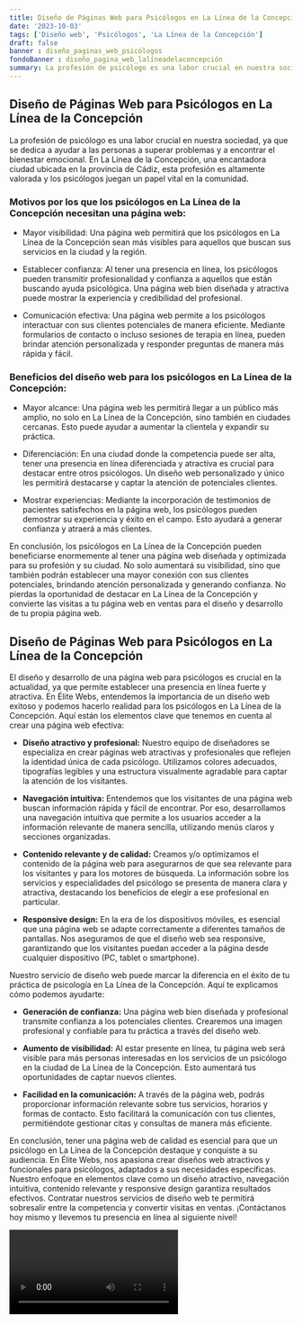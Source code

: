 ```yaml
---
title: Diseño de Páginas Web para Psicólogos en La Línea de la Concepción
date: '2023-10-03'
tags: ['Diseño web', 'Psicólogos', 'La Línea de la Concepción']
draft: false
banner : diseño_paginas_web_psicólogos
fondoBanner : diseño_pagina_web_lalíneadelaconcepción
summary: La profesión de psicólogo es una labor crucial en nuestra sociedad, ya que se dedica a ayudar a las personas a superar problemas y a encontrar el bienestar emocional. En La Línea de la Concepción, una encantadora ciudad ubicada en la provincia de Cádiz, esta profesión es altamente valorada y los psicólogos juegan un papel vital en la comunidad.
---
```


## Diseño de Páginas Web para Psicólogos en La Línea de la Concepción

La profesión de psicólogo es una labor crucial en nuestra sociedad, ya que se dedica a ayudar a las personas a superar problemas y a encontrar el bienestar emocional. En La Línea de la Concepción, una encantadora ciudad ubicada en la provincia de Cádiz, esta profesión es altamente valorada y los psicólogos juegan un papel vital en la comunidad.

### Motivos por los que los psicólogos en La Línea de la Concepción necesitan una página web:

- Mayor visibilidad: Una página web permitirá que los psicólogos en La Línea de la Concepción sean más visibles para aquellos que buscan sus servicios en la ciudad y la región.

- Establecer confianza: Al tener una presencia en línea, los psicólogos pueden transmitir profesionalidad y confianza a aquellos que están buscando ayuda psicológica. Una página web bien diseñada y atractiva puede mostrar la experiencia y credibilidad del profesional.

- Comunicación efectiva: Una página web permite a los psicólogos interactuar con sus clientes potenciales de manera eficiente. Mediante formularios de contacto o incluso sesiones de terapia en línea, pueden brindar atención personalizada y responder preguntas de manera más rápida y fácil.

### Beneficios del diseño web para los psicólogos en La Línea de la Concepción:

- Mayor alcance: Una página web les permitirá llegar a un público más amplio, no solo en La Línea de la Concepción, sino también en ciudades cercanas. Esto puede ayudar a aumentar la clientela y expandir su práctica.

- Diferenciación: En una ciudad donde la competencia puede ser alta, tener una presencia en línea diferenciada y atractiva es crucial para destacar entre otros psicólogos. Un diseño web personalizado y único les permitirá destacarse y captar la atención de potenciales clientes.

- Mostrar experiencias: Mediante la incorporación de testimonios de pacientes satisfechos en la página web, los psicólogos pueden demostrar su experiencia y éxito en el campo. Esto ayudará a generar confianza y atraerá a más clientes.

En conclusión, los psicólogos en La Línea de la Concepción pueden beneficiarse enormemente al tener una página web diseñada y optimizada para su profesión y su ciudad. No solo aumentará su visibilidad, sino que también podrán establecer una mayor conexión con sus clientes potenciales, brindando atención personalizada y generando confianza. No pierdas la oportunidad de destacar en La Línea de la Concepción y convierte las visitas a tu página web en ventas para el diseño y desarrollo de tu propia página web.

<GifSeo />

<Cta />

## Diseño de Páginas Web para Psicólogos en La Línea de la Concepción

El diseño y desarrollo de una página web para psicólogos es crucial en la actualidad, ya que permite establecer una presencia en línea fuerte y atractiva. En Élite Webs, entendemos la importancia de un diseño web exitoso y podemos hacerlo realidad para los psicólogos en La Línea de la Concepción. Aquí están los elementos clave que tenemos en cuenta al crear una página web efectiva:

- **Diseño atractivo y profesional:** Nuestro equipo de diseñadores se especializa en crear páginas web atractivas y profesionales que reflejen la identidad única de cada psicólogo. Utilizamos colores adecuados, tipografías legibles y una estructura visualmente agradable para captar la atención de los visitantes.

- **Navegación intuitiva:** Entendemos que los visitantes de una página web buscan información rápida y fácil de encontrar. Por eso, desarrollamos una navegación intuitiva que permite a los usuarios acceder a la información relevante de manera sencilla, utilizando menús claros y secciones organizadas.

- **Contenido relevante y de calidad:** Creamos y/o optimizamos el contenido de la página web para asegurarnos de que sea relevante para los visitantes y para los motores de búsqueda. La información sobre los servicios y especialidades del psicólogo se presenta de manera clara y atractiva, destacando los beneficios de elegir a ese profesional en particular.

- **Responsive design:** En la era de los dispositivos móviles, es esencial que una página web se adapte correctamente a diferentes tamaños de pantallas. Nos aseguramos de que el diseño web sea responsive, garantizando que los visitantes puedan acceder a la página desde cualquier dispositivo (PC, tablet o smartphone).

Nuestro servicio de diseño web puede marcar la diferencia en el éxito de tu práctica de psicología en La Línea de la Concepción. Aquí te explicamos cómo podemos ayudarte:

- **Generación de confianza:** Una página web bien diseñada y profesional transmite confianza a los potenciales clientes. Crearemos una imagen profesional y confiable para tu práctica a través del diseño web.

- **Aumento de visibilidad:** Al estar presente en línea, tu página web será visible para más personas interesadas en los servicios de un psicólogo en la ciudad de La Línea de la Concepción. Esto aumentará tus oportunidades de captar nuevos clientes.

- **Facilidad en la comunicación:** A través de la página web, podrás proporcionar información relevante sobre tus servicios, horarios y formas de contacto. Esto facilitará la comunicación con tus clientes, permitiéndote gestionar citas y consultas de manera más eficiente.

En conclusión, tener una página web de calidad es esencial para que un psicólogo en La Línea de la Concepción destaque y conquiste a su audiencia. En Élite Webs, nos apasiona crear diseños web atractivos y funcionales para psicólogos, adaptados a sus necesidades específicas. Nuestro enfoque en elementos clave como un diseño atractivo, navegación intuitiva, contenido relevante y responsive design garantiza resultados efectivos. Contratar nuestros servicios de diseño web te permitirá sobresalir entre la competencia y convertir visitas en ventas. ¡Contáctanos hoy mismo y llevemos tu presencia en línea al siguiente nivel!

<Video />

<CtaBot job='Psicólogos' city='La Línea de la Concepción'/>

<Gmaps query='La Línea de la Concepción+españa+maps' />